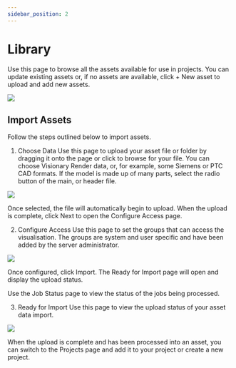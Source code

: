 ```yaml
---
sidebar_position: 2
---
```


# Library‍

Use this page to browse all the assets available for use in projects. You can update existing assets or, if no assets are available, click + New asset to upload and add new assets. 

![](/img/importers-and-exporters/importers/installer.png)

## Import Assets

Follow the steps outlined below to import assets.

1. Choose Data
Use this page to upload your asset file or folder by dragging it onto the page or click to browse for your file. You can choose Visionary Render data, or, for example, some Siemens or PTC CAD formats. If the model is made up of many parts, select the radio button of the main, or header file. 

![](/img/importers-and-exporters/importers/installer.png)

Once selected, the file will automatically begin to upload. When the upload is complete, click Next to open the Configure Access page.

2. Configure Access
Use this page to set the groups that can access the visualisation. The groups are system and user specific and have been added by the server administrator.

![](/img/importers-and-exporters/importers/installer.png)

Once configured, click Import. The Ready for Import page will open and display the upload status. 

Use the Job Status page to view the status of the jobs being processed.

3. Ready for Import
Use this page to view the upload status of your asset data import.

![](/img/importers-and-exporters/importers/installer.png)

When the upload is complete and has been processed into an asset, you can switch to the Projects page and add it to your project or create a new project.
